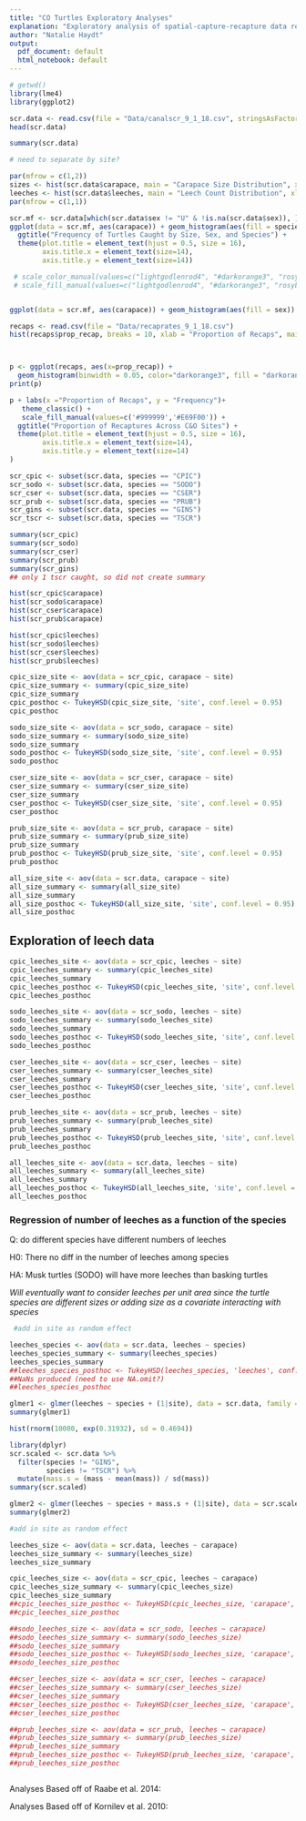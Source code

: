 ```yaml
---
title: "CO Turtles Exploratory Analyses"
explanation: "Exploratory analysis of spatial-capture-recapture data recorded summer 2018"
author: "Natalie Haydt"
output:
  pdf_document: default
  html_notebook: default
---
```




```r
# getwd()
library(lme4)
library(ggplot2)
```

```r
scr.data <- read.csv(file = "Data/canalscr_9_1_18.csv", stringsAsFactors = FALSE)
head(scr.data)
```

```r
summary(scr.data)
```

```r
# need to separate by site?

par(mfrow = c(1,2))
sizes <- hist(scr.data$carapace, main = "Carapace Size Distribution", xlab = "Carapace Size Per Turtle (mm)")
leeches <- hist(scr.data$leeches, main = "Leech Count Distribution", xlab = "Number of Leeches Per Turtle" )
par(mfrow = c(1,1))
```

```r
scr.mf <- scr.data[which(scr.data$sex != "U" & !is.na(scr.data$sex)), ]
ggplot(data = scr.mf, aes(carapace)) + geom_histogram(aes(fill = species)) + facet_wrap(~sex) +
  ggtitle("Frequency of Turtles Caught by Size, Sex, and Species") +
  theme(plot.title = element_text(hjust = 0.5, size = 16),
        axis.title.x = element_text(size=14),
        axis.title.y = element_text(size=14))

 # scale_color_manual(values=c("lightgodlenrod4", "#darkorange3", "rosybrown3", "wheat2", "bisque2", "grey50"))+
 # scale_fill_manual(values=c("lightgodlenrod4", "#darkorange3", "rosybrown3", "wheat2", "bisque2", "grey50"))


ggplot(data = scr.mf, aes(carapace)) + geom_histogram(aes(fill = sex)) + facet_wrap(~species)
```

```r

recaps <- read.csv(file = "Data/recaprates_9_1_18.csv")
hist(recaps$prop_recap, breaks = 10, xlab = "Proportion of Recaps", main = "Proportion of Recaptures Across C&O Sites", col = "darkorange3")



p <- ggplot(recaps, aes(x=prop_recap)) + 
  geom_histogram(binwidth = 0.05, color="darkorange3", fill = "darkorange3", position = position_dodge())
print(p)

p + labs(x ="Proportion of Recaps", y = "Frequency")+
   theme_classic() +
   scale_fill_manual(values=c('#999999','#E69F00')) +
  ggtitle("Proportion of Recaptures Across C&O Sites") +
  theme(plot.title = element_text(hjust = 0.5, size = 16),
        axis.title.x = element_text(size=14),
        axis.title.y = element_text(size=14)
)


```

```r
scr_cpic <- subset(scr.data, species == "CPIC")
scr_sodo <- subset(scr.data, species == "SODO")
scr_cser <- subset(scr.data, species == "CSER")
scr_prub <- subset(scr.data, species == "PRUB")
scr_gins <- subset(scr.data, species == "GINS")
scr_tscr <- subset(scr.data, species == "TSCR")
```

```r
summary(scr_cpic)
summary(scr_sodo)
summary(scr_cser)
summary(scr_prub)
summary(scr_gins)
## only 1 tscr caught, so did not create summary
```
```r
hist(scr_cpic$carapace)
hist(scr_sodo$carapace)
hist(scr_cser$carapace)
hist(scr_prub$carapace)

hist(scr_cpic$leeches)
hist(scr_sodo$leeches)
hist(scr_cser$leeches)
hist(scr_prub$leeches)
```


```r

cpic_size_site <- aov(data = scr_cpic, carapace ~ site)
cpic_size_summary <- summary(cpic_size_site)
cpic_size_summary
cpic_posthoc <- TukeyHSD(cpic_size_site, 'site', conf.level = 0.95)
cpic_posthoc

sodo_size_site <- aov(data = scr_sodo, carapace ~ site)
sodo_size_summary <- summary(sodo_size_site)
sodo_size_summary
sodo_posthoc <- TukeyHSD(sodo_size_site, 'site', conf.level = 0.95)
sodo_posthoc

cser_size_site <- aov(data = scr_cser, carapace ~ site)
cser_size_summary <- summary(cser_size_site)
cser_size_summary
cser_posthoc <- TukeyHSD(cser_size_site, 'site', conf.level = 0.95)
cser_posthoc

prub_size_site <- aov(data = scr_prub, carapace ~ site)
prub_size_summary <- summary(prub_size_site)
prub_size_summary
prub_posthoc <- TukeyHSD(prub_size_site, 'site', conf.level = 0.95)
prub_posthoc

all_size_site <- aov(data = scr.data, carapace ~ site)
all_size_summary <- summary(all_size_site)
all_size_summary
all_size_posthoc <- TukeyHSD(all_size_site, 'site', conf.level = 0.95)
all_size_posthoc

```

## Exploration of leech data

```r

cpic_leeches_site <- aov(data = scr_cpic, leeches ~ site)
cpic_leeches_summary <- summary(cpic_leeches_site)
cpic_leeches_summary
cpic_leeches_posthoc <- TukeyHSD(cpic_leeches_site, 'site', conf.level = 0.95)
cpic_leeches_posthoc

sodo_leeches_site <- aov(data = scr_sodo, leeches ~ site)
sodo_leeches_summary <- summary(sodo_leeches_site)
sodo_leeches_summary
sodo_leeches_posthoc <- TukeyHSD(sodo_leeches_site, 'site', conf.level = 0.95)
sodo_leeches_posthoc

cser_leeches_site <- aov(data = scr_cser, leeches ~ site)
cser_leeches_summary <- summary(cser_leeches_site)
cser_leeches_summary
cser_leeches_posthoc <- TukeyHSD(cser_leeches_site, 'site', conf.level = 0.95)
cser_leeches_posthoc

prub_leeches_site <- aov(data = scr_prub, leeches ~ site)
prub_leeches_summary <- summary(prub_leeches_site)
prub_leeches_summary
prub_leeches_posthoc <- TukeyHSD(prub_leeches_site, 'site', conf.level = 0.95)
prub_leeches_posthoc

all_leeches_site <- aov(data = scr.data, leeches ~ site)
all_leeches_summary <- summary(all_leeches_site)
all_leeches_summary
all_leeches_posthoc <- TukeyHSD(all_leeches_site, 'site', conf.level = 0.95)
all_leeches_posthoc

```

### Regression of number of leeches as a function of the species

Q: do different species have different numbers of leeches

H0: There no diff in the number of leeches among species

HA: Musk turtles (SODO) will have more leeches than basking turtles

*Will eventually want to consider leeches per unit area since the turtle species are different sizes or adding size as a covariate interacting with species*

```r
 #add in site as random effect

leeches_species <- aov(data = scr.data, leeches ~ species)
leeches_species_summary <- summary(leeches_species)
leeches_species_summary
##leeches_species_posthoc <- TukeyHSD(leeches_species, 'leeches', conf.level = 0.95)
##NaNs produced (need to use NA.omit?)
##leeches_species_posthoc

glmer1 <- glmer(leeches ~ species + (1|site), data = scr.data, family = poisson)
summary(glmer1)

hist(rnorm(10000, exp(0.31932), sd = 0.4694))

library(dplyr)
scr.scaled <- scr.data %>%
  filter(species != "GINS",
         species != "TSCR") %>%
  mutate(mass.s = (mass - mean(mass)) / sd(mass))
summary(scr.scaled)

glmer2 <- glmer(leeches ~ species + mass.s + (1|site), data = scr.scaled, family = poisson)
summary(glmer2)
```

```r
#add in site as random effect

leeches_size <- aov(data = scr.data, leeches ~ carapace)
leeches_size_summary <- summary(leeches_size)
leeches_size_summary

cpic_leeches_size <- aov(data = scr_cpic, leeches ~ carapace)
cpic_leeches_size_summary <- summary(cpic_leeches_size)
cpic_leeches_size_summary
##cpic_leeches_size_posthoc <- TukeyHSD(cpic_leeches_size, 'carapace', conf.level = 0.95)
##cpic_leeches_size_posthoc

##sodo_leeches_size <- aov(data = scr_sodo, leeches ~ carapace)
##sodo_leeches_size_summary <- summary(sodo_leeches_size)
##sodo_leeches_size_summary
##sodo_leeches_size_posthoc <- TukeyHSD(sodo_leeches_size, 'carapace', conf.level = 0.95)
##sodo_leeches_size_posthoc

##cser_leeches_size <- aov(data = scr_cser, leeches ~ carapace)
##cser_leeches_size_summary <- summary(cser_leeches_size)
##cser_leeches_size_summary
##cser_leeches_size_posthoc <- TukeyHSD(cser_leeches_size, 'carapace', conf.level = 0.95)
##cser_leeches_size_posthoc

##prub_leeches_size <- aov(data = scr_prub, leeches ~ carapace)
##prub_leeches_size_summary <- summary(prub_leeches_size)
##prub_leeches_size_summary
##prub_leeches_size_posthoc <- TukeyHSD(prub_leeches_size, 'carapace', conf.level = 0.95)
##prub_leeches_size_posthoc

```

```r

```


Analyses Based off of Raabe et al. 2014:


Analyses Based off of Kornilev et al. 2010:

